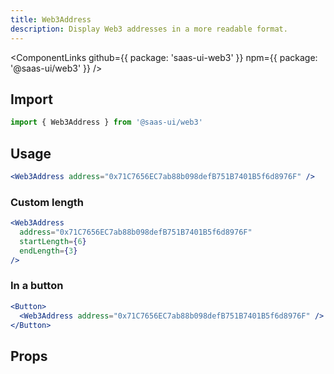 ```yaml
---
title: Web3Address
description: Display Web3 addresses in a more readable format.
---
```


<ComponentLinks
  github={{ package: 'saas-ui-web3' }}
  npm={{ package: '@saas-ui/web3' }}
/>

## Import

```ts
import { Web3Address } from '@saas-ui/web3'
```

## Usage

```jsx
<Web3Address address="0x71C7656EC7ab88b098defB751B7401B5f6d8976F" />
```

### Custom length

```jsx
<Web3Address
  address="0x71C7656EC7ab88b098defB751B7401B5f6d8976F"
  startLength={6}
  endLength={3}
/>
```

### In a button

```jsx
<Button>
  <Web3Address address="0x71C7656EC7ab88b098defB751B7401B5f6d8976F" />
</Button>
```

## Props

<PropsTable of="Web3Address" />
